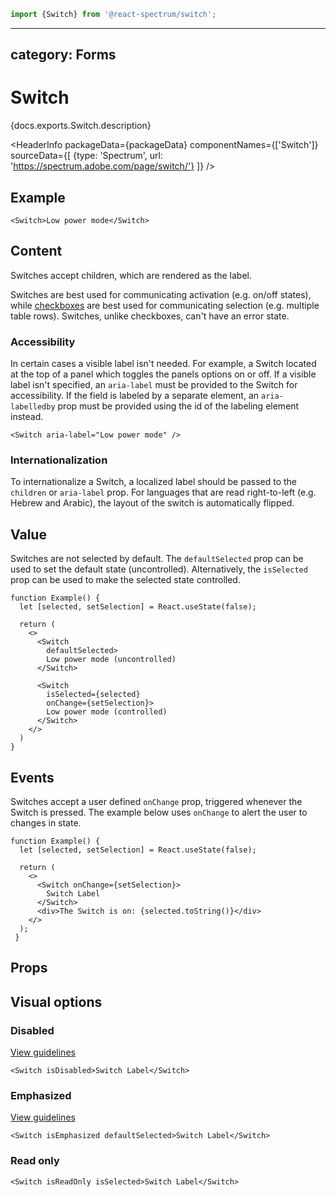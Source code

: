 <!-- Copyright 2020 Adobe. All rights reserved.
This file is licensed to you under the Apache License, Version 2.0 (the "License");
you may not use this file except in compliance with the License. You may obtain a copy
of the License at http://www.apache.org/licenses/LICENSE-2.0
Unless required by applicable law or agreed to in writing, software distributed under
the License is distributed on an "AS IS" BASIS, WITHOUT WARRANTIES OR REPRESENTATIONS
OF ANY KIND, either express or implied. See the License for the specific language
governing permissions and limitations under the License. -->



```jsx import
import {Switch} from '@react-spectrum/switch';
```

---
category: Forms
---

# Switch

<p>{docs.exports.Switch.description}</p>

<HeaderInfo
  packageData={packageData}
  componentNames={['Switch']}
  sourceData={[
    {type: 'Spectrum', url: 'https://spectrum.adobe.com/page/switch/'}
  ]} />

## Example

```tsx example
<Switch>Low power mode</Switch>

```

## Content

Switches accept children, which are rendered as the label.

Switches are best used for communicating activation (e.g. on/off states), while [checkboxes](./Checkbox.html) are best used for communicating selection (e.g. multiple table rows).
Switches, unlike checkboxes, can't have an error state.

### Accessibility

In certain cases a visible label isn't needed. For example, a Switch located at the top of a panel which toggles the panels options on or off.
If a visible label isn't specified, an `aria-label` must be provided to the Switch for accessibility.
If the field is labeled by a separate element, an `aria-labelledby` prop must be provided using the id of the labeling element instead.

```tsx example
<Switch aria-label="Low power mode" />
```

### Internationalization

To internationalize a Switch, a localized label should be passed to the `children` or `aria-label` prop.
For languages that are read right-to-left (e.g. Hebrew and Arabic), the layout of the switch is automatically flipped.

## Value

Switches are not selected by default. The `defaultSelected` prop can be used to set the default state (uncontrolled).
Alternatively, the `isSelected` prop can be used to make the selected state controlled.

```tsx example
function Example() {
  let [selected, setSelection] = React.useState(false);

  return (
    <>
      <Switch
        defaultSelected>
        Low power mode (uncontrolled)
      </Switch>

      <Switch
        isSelected={selected}
        onChange={setSelection}>
        Low power mode (controlled)
      </Switch>
    </>
  )
}
```

## Events

Switches accept a user defined `onChange` prop, triggered whenever the Switch is pressed.
The example below uses `onChange` to alert the user to changes in state.

```tsx example
function Example() {
  let [selected, setSelection] = React.useState(false);

  return (
    <>
      <Switch onChange={setSelection}>
        Switch Label
      </Switch>
      <div>The Switch is on: {selected.toString()}</div>
    </>
  );
 }
```

## Props

<PropTable component={docs.exports.Switch} links={docs.links} />

## Visual options

### Disabled
[View guidelines](https://spectrum.adobe.com/page/switch/#Disabled)

```tsx example
<Switch isDisabled>Switch Label</Switch>
```

### Emphasized
[View guidelines](https://spectrum.adobe.com/page/switch/#Emphasized-or-not?)

```tsx example
<Switch isEmphasized defaultSelected>Switch Label</Switch>
```

### Read only

```tsx example
<Switch isReadOnly isSelected>Switch Label</Switch>
```
